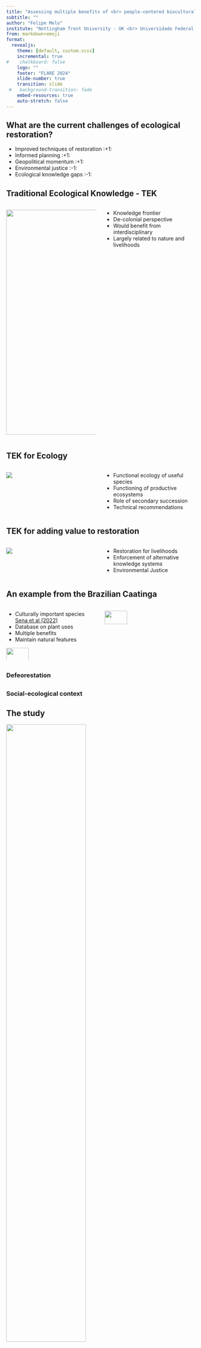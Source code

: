 ```yaml
---
title: "Assessing multiple benefits of <br> people-centered biocultural restoration"
subtitle: ""
author: "Felipe Melo"
institute: "Nottingham Trent University - UK <br> Universidade Federal de Pernambuco - Brasil"
from: markdown+emoji
format:
  revealjs:
    theme: [default, custom.scss]
    incremental: true
#    chalkboard: false
    logo: "" 
    footer: "FLARE 2024"
    slide-number: true
    transition: slide
 #   background-transition: fade
    embed-resources: true
    auto-stretch: false
---
```


## {background-image="libs/vaqueiro.png"}

## {background-image="libs/maasai_cattle.png" background-size="cover"}

## What are the current challenges of ecological restoration?

- Improved techniques of restoration :+1:
- Informed planning :+1:
- Geopolitical momentum :+1:
- Environmental justice :-1:
- Ecological knowledge gaps :-1:


## Traditional Ecological Knowledge - TEK

::::{.columns}
:::{.column width="50%"}
![](libs/seedcol.jpg){width=600}

:::
:::{.column width="50%"}
-   Knowledge frontier
-   De-colonial perspective
-   Would benefit from interdisciplinary
-   Largely related to nature and livelihoods
:::
::::


## TEK for Ecology

::::{.columns}
:::{.column width="50%"}
![](libs/rest_func.png)

:::

:::{.column width="50%"}

- Functional ecology of useful species
- Functioning of productive ecosystems
- Role of secondary succession
- Technical recommendations

:::
::::

## TEK for adding value to restoration

::::{.columns}
:::{.column width="50%"}
![](libs/neoland.png)

:::

:::{.column width="50%"}

- Restoration for livelihoods
- Enforcement of alternative knowledge systems
- Environmental Justice

:::
::::

## An example from the Brazilian Caatinga

::::{.columns}

:::{.column width="50%"}
:::{.nonincremental}

- Culturally important species [Sena et al (2022)](https://onlinelibrary.wiley.com/doi/abs/10.1111/rec.13599)
- Database on plant uses
- Multiple benefits
- Maintain natural features


![](libs/sena_highlight.png){.absolute bottom=10 width=50%}
:::
:::

:::{.column width="50%"}

![](libs/biocult.png){.absolute top=50 right=20 width=50%}
:::
::::


## {background-image=libs/caat_seca.jpg background-size="cover"}

## {background-image=libs/caat_verde.jpg background-size="cover"}

## {background-image=libs/caat_two.png background-size="contain"}
### Defeorestation 

## {background-image=libs/pessoas.png}

### Social-ecological context



## The study {.center}

![](libs/hudson.png){fig-align="center" width=65%}

Toscano et al (*in press*) Cons Biol

## Meaningful Functional Traits

::::{.columns}
:::{.column width="50%"}

![](libs/traits_plants.jpg)

:::

:::{.column width="50%"}

- Usefulness to people
- Food security
- Energy security
- Water security
- Economic security
- Health

:::
::::

## Simulated ecosystem

![](libs/game_ideal.png){fig-align="center"}

## Role of exotic species (in red)

![](libs/circ_chart.png){fig-align="center"  width=55%}

## How much drift from original ecosystem?

![](libs/fun_prof.png){fig-align="center" width=75%}

## How much drift from original ecosystem?

![](libs/fun_div.png){fig-align="center" width=75%}

## 

![](libs/hudson.png){fig-align="center" width=85%}


# Thank you

felipe.melo@ntu.ac.uk

![](libs/qr_ecoaplic.png){fig-align="center" width=35%}






